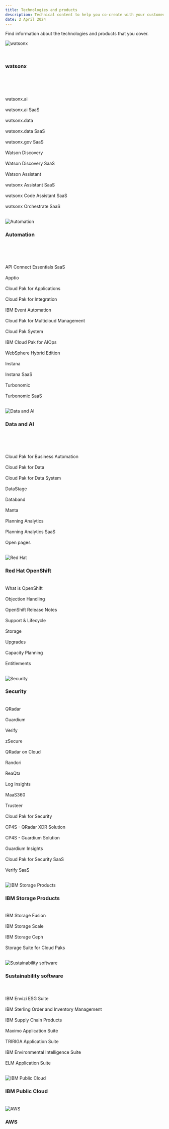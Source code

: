 ```yaml
---
title: Technologies and products
description: Technical content to help you co-create with your customer
date: 2 April 2024
---
```



<Row>

<Column colMd={8} colLg={8}>

Find information about the technologies and products that you cover.

</Column>

</Row>

<Row>

<Column colMd={4} colLg={4} noGutterMdLeft>

![watsonx](/images/ibm-watsonxai.png)

<br/>

### watsonx<br/><br/>

<br/><br/>

<Link to='/common/data-ai/csm-data-ai-watsonx-ai' target='_blank' rel='noreferrer noopener'>watsonx.ai</Link><br/><br/>

<Link to='/common/data-ai/csm-data-ai-watsonxai-saas' target='_blank' rel='noreferrer noopener'>watsonx.ai SaaS</Link><br/><br/>

<Link to='/common/data-ai/csm-data-ai-watsonx-data' target='_blank' rel='noreferrer noopener'>watsonx.data</Link><br/><br/>

<Link to='/common/data-ai/csm-data-ai-watsonx-data-saas' target='_blank' rel='noreferrer noopener'>watsonx.data SaaS</Link><br/><br/>

<Link to='/common/data-ai/csm-data-ai-watsonx-gov-saas' target='_blank' rel='noreferrer noopener'>watsonx.gov SaaS</Link><br/><br/>

<Link to='/common/data-ai/csm-data-ai-discovery' target='_blank' rel='noreferrer noopener'>Watson Discovery</Link><br/><br/>

<Link to='/common/data-ai/csm-data-ai-watson-discovery-saas' target='_blank' rel='noreferrer noopener'>Watson Discovery SaaS</Link><br/><br/>

<Link to='/common/data-ai/csm-data-ai-assistant' target='_blank' rel='noreferrer noopener'>Watson Assistant</Link><br/><br/>

<Link to='/common/data-ai/csm-data-ai-wxa-saas' target='_blank' rel='noreferrer noopener'>watsonx Assistant SaaS</Link><br/><br/>

<Link to='/common/data-ai/csm-data-ai-code-assistant-ansible-saas' target='_blank' rel='noreferrer noopener'>watsonx Code Assistant SaaS</Link><br/><br/>

<Link to='/common/data-ai/csm-data-ai-wxo-saas' target='_blank' rel='noreferrer noopener'>watsonx Orchestrate SaaS</Link><br/><br/>

</Column>

<Column colMd={4} colLg={4} noGutterMdLeft>

![Automation](/images/tech-automation.png)

### <Link to='/common/automation/csm-automation-overview' target='_blank' rel='noreferrer noopener'>Automation</Link><br/><br/>

<br/><br/>

<Link to='/common/automation/csm-automation-apic-stepzen' target='_blank' rel='noreferrer noopener'>API Connect Essentials SaaS</Link><br/><br/>

<Link to='/common/automation/apptio' target='_blank' rel='noreferrer noopener'>Apptio</Link><br/><br/>  

<Link to='/common/automation/csm-automation-cloud-pak-for-applications' target='_blank' rel='noreferrer noopener'>Cloud Pak for Applications</Link><br/><br/>

<Link to='/common/automation/csm-automation-cloud-pak-for-integration' target='_blank' rel='noreferrer noopener'>Cloud Pak for Integration</Link><br/><br/>

<Link to='/common/automation/csm-automation-ibm-event-automation' target='_blank' rel='noreferrer noopener'>IBM Event Automation</Link><br/><br/>

<Link to='/common/automation/csm-automation-cloud-pak-for-multicloud-mgmt' target='_blank' rel='noreferrer noopener'>Cloud Pak for Multicloud Management</Link><br/><br/>

<Link to='/common/automation/csm-automation-cloud-pak-system' target='_blank' rel='noreferrer noopener'>Cloud Pak System</Link><br/><br/>

<Link to='/common/automation/csm-automation-watson-ai-ops' target='_blank' rel='noreferrer noopener'>IBM Cloud Pak for AIOps</Link><br/><br/>

<Link to='/common/automation/csm-automation-websphere-hybrid-edition' target='_blank' rel='noreferrer noopener'>WebSphere Hybrid Edition</Link><br/><br/>

<Link to='/common/automation/csm-automation-instana' target='_blank' rel='noreferrer noopener'>Instana</Link><br/><br/>

<Link to='/common/automation/csm-automation-instana-saas' target='_blank' rel='noreferrer noopener'>Instana SaaS</Link><br/><br/>

<Link to='/common/automation/csm-automation-turbonomic' target='_blank' rel='noreferrer noopener'>Turbonomic</Link><br/><br/>

<Link to='/common/automation/csm-automation-turbonomic-saas' target='_blank' rel='noreferrer noopener'>Turbonomic SaaS</Link><br/><br/>

</Column>

<Column colMd={4} colLg={4} noGutterMdLeft>

![Data and AI](/images/tech-data.png)


### <Link to='/common/data-ai/csm-data-ai-overview' target='_blank' rel='noreferrer noopener'>Data and AI</Link><br/><br/>

<br/><br/>



<Link to='/common/automation/csm-automation-cloud-pak-for-automation' target='_blank' rel='noreferrer noopener'>Cloud Pak for Business Automation</Link><br/><br/>

<Link to='/common/data-ai/csm-data-ai-cloud-pak-for-data' target='_blank' rel='noreferrer noopener'>Cloud Pak for Data</Link><br/><br/>

<Link to='/common/data-ai/csm-data-ai-cloud-pak-for-data-system' target='_blank' rel='noreferrer noopener'>Cloud Pak for Data System</Link><br/><br/>

<Link to='/common/data-ai/csm-data-ai-data-stage-data' target='_blank' rel='noreferrer noopener'>DataStage</Link><br/><br/>

<Link to='/common/data-ai/csm-data-ai-databand' target='_blank' rel='noreferrer noopener'>Databand</Link><br/><br/>

<Link to='/common/data-ai/csm-data-ai-manta' target='_blank' rel='noreferrer noopener'>Manta</Link><br/><br/>

<Link to='/common/data-ai/csm-data-ai-planning-analytics' target='_blank' rel='noreferrer noopener'>Planning Analytics</Link><br/><br/>

<Link to='/common/data-ai/csm-data-ai-planning-analytics-saas' target='_blank' rel='noreferrer noopener'>Planning Analytics SaaS</Link><br/><br/>

<Link to='/common/data-ai/csm-data-ai-open-pages' target='_blank' rel='noreferrer noopener'>Open pages</Link><br/><br/>

</Column>

</Row>

<Row>

<Column colMd={4} colLg={4} noGutterMdLeft>

![Red Hat](/images/tech-redhat.png)

### <Link to='/common/redhat/community' target='_blank' rel='noreferrer noopener'>Red Hat OpenShift</Link><br/><br/>

<Link to='/common/redhat/openshift' target='_blank' rel='noreferrer noopener'>What is OpenShift</Link><br/><br/>
<Link to='/common/redhat/objections' target='_blank' rel='noreferrer noopener'>Objection Handling</Link><br/><br/>
<Link to='/common/redhat/releasenotes' target='_blank' rel='noreferrer noopener'>OpenShift Release Notes</Link><br/><br/>
<Link to='/common/redhat/support' target='_blank' rel='noreferrer noopener'>Support & Lifecycle</Link><br/><br/>
<Link to='/common/redhat/storage' target='_blank' rel='noreferrer noopener'>Storage</Link><br/><br/>
<Link to='/common/redhat/upgrades' target='_blank' rel='noreferrer noopener'>Upgrades</Link><br/><br/>
<Link to='/common/redhat/sizing' target='_blank' rel='noreferrer noopener'>Capacity Planning</Link><br/><br/>
<Link to='/common/redhat/entitlements' target='_blank' rel='noreferrer noopener'>Entitlements</Link><br/><br/>

</Column>

<Column colMd={4} colLg={4} noGutterMdLeft>

![Security](/images/tech-security.png)

### <Link to='/common/security/csm-security-offerings-overview' target='_blank' rel='noreferrer noopener'>Security</Link><br/><br/>

<Link to='/common/security/csm-security-qradar' target='_blank' rel='noreferrer noopener'>QRadar</Link><br/><br/>

<Link to='/common/security/csm-security-guardium' target='_blank' rel='noreferrer noopener'>Guardium</Link><br/><br/>

<Link to='/common/security/csm-security-verify' target='_blank' rel='noreferrer noopener'>Verify</Link><br/><br/>

<Link to='/common/security/csm-security-zsecure' target='_blank' rel='noreferrer noopener'>zSecure</Link><br/><br/>

<Link to='/common/security/csm-security-qroc' target='_blank' rel='noreferrer noopener'>QRadar on Cloud</Link><br/><br/>

<Link to='/common/security/csm-security-randori' target='_blank' rel='noreferrer noopener'>Randori</Link><br/><br/>

<Link to='/common/security/csm-security-reaqta' target='_blank' rel='noreferrer noopener'>ReaQta</Link><br/><br/>

<Link to='/common/security/csm-security-loginsights' target='_blank' rel='noreferrer noopener'>Log Insights</Link><br/><br/>

<Link to='/common/security/csm-security-maas360' target='_blank' rel='noreferrer noopener'>MaaS360</Link><br/><br/>

<Link to='/common/security/csm-security-trusteer' target='_blank' rel='noreferrer noopener'>Trusteer</Link><br/><br/>

<Link to='/common/security/csm-security-cloud-pak-for-security' target='_blank' rel='noreferrer noopener'>Cloud Pak for Security</Link><br/><br/>

<Link to='/common/security/csm-security-cloud-pak-for-security-xdr' target='_blank' rel='noreferrer noopener'>CP4S - QRadar XDR Solution</Link><br/><br/>

<Link to='/common/security/csm-security-cloud-pak-for-security-guardium' target='_blank' rel='noreferrer noopener'>CP4S - Guardium Solution</Link><br/><br/>

<Link to='/common/security/security/csm-security-gi' target='_blank' rel='noreferrer noopener'>Guardium Insights</Link><br/><br/>

<Link to='/common/security/csm-security-cloud-pak-for-security-saas' target='_blank' rel='noreferrer noopener'>Cloud Pak for Security SaaS</Link><br/><br/>

<Link to='/common/security/csm-security-verify-saas' target='_blank' rel='noreferrer noopener'>Verify SaaS</Link><br/><br/>

</Column>

<Column colMd={4} colLg={4} noGutterMdLeft>

![IBM Storage Products](/images/tech-storage.png)

### <Link to='/common/storage/overview' target='_blank' rel='noreferrer noopener'>IBM Storage Products</Link><br/><br/>

<Link to='/common/storage/fusion' target='_blank' rel='noreferrer noopener'>IBM Storage Fusion</Link><br/><br/>

<Link to='/common/storage/scale' target='_blank' rel='noreferrer noopener'>IBM Storage Scale</Link><br/><br/>

<Link to='/common/storage/ceph' target='_blank' rel='noreferrer noopener'>IBM Storage Ceph</Link><br/><br/>

<Link to='/common/storage/ss4cp' target='_blank' rel='noreferrer noopener'>Storage Suite for Cloud Paks</Link><br/><br/>

</Column>


</Row>

<Row>

<Column colMd={4} colLg={4} noGutterMdLeft>

![Sustainability software](/images/tech-ai.png)

### <Link to='/common/ai-apps/csm-ai-applications-overview' target='_blank' rel='noreferrer noopener'>Sustainability software</Link><br/><br/>

<br/>


<Link to='/common/ai-apps/csm-ai-envizi' target='_blank' rel='noreferrer noopener'>IBM Envizi ESG Suite</Link><br/><br/>

<Link to='/common/ai-apps/csm-ai-sterling-order-inventory' target='_blank' rel='noreferrer noopener'>IBM Sterling Order and Inventory Management</Link><br/><br/>

<Link to='/common/ai-apps/csm-ai-supply-chain' target='_blank' rel='noreferrer noopener'>IBM Supply Chain Products</Link><br/><br/>

<Link to='/common/ai-apps/csm-ai-maximo' target='_blank' rel='noreferrer noopener'>Maximo Application Suite</Link><br/><br/>

<Link to='/common/ai-apps/csm-ai-tririga' target='_blank' rel='noreferrer noopener'>TRIRIGA Application Suite</Link><br/><br/>

<Link to='/common/ai-apps/csm-ai-weather-center' target='_blank' rel='noreferrer noopener'>IBM Environmental Intelligence Suite</Link><br/><br/>

<Link to='/common/ai-apps/csm-ai-apps-ELM' target='_blank' rel='noreferrer noopener'>ELM Application Suite</Link><br/><br/>

</Column>

<Column colMd={4} colLg={4} noGutterMdLeft>

![IBM Public Cloud](/images/tech-pub-cloud.png)

### <Link to='/common/public-cloud/csm-cloud-overview' target='_blank' rel='noreferrer noopener'>IBM Public Cloud</Link><br/><br/>


</Column>

<Column colMd={4} colLg={4} noGutterMdLeft>

![AWS](/images/awssummit.jpg)

### <Link to='/common/infrastructure/aws'>AWS</Link><br/><br/>

</Column>

</Row>
